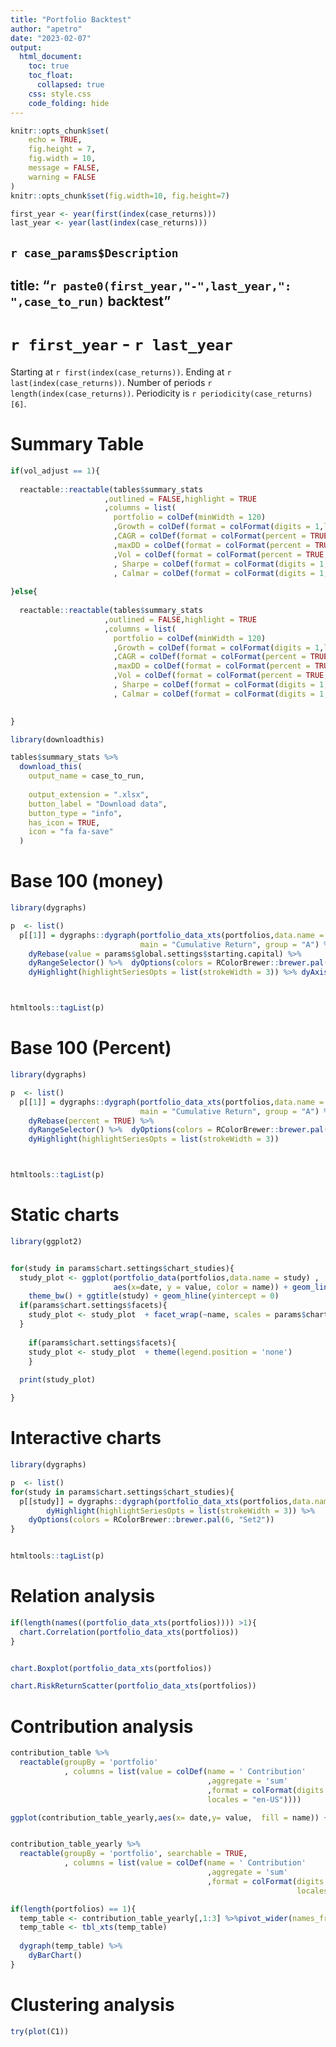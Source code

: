 ```yaml
---
title: "Portfolio Backtest"
author: "apetro"
date: "2023-02-07"
output:
  html_document:
    toc: true
    toc_float:
      collapsed: true
    css: style.css
    code_folding: hide
---
```


```r
knitr::opts_chunk$set(
	echo = TRUE,
	fig.height = 7,
	fig.width = 10,
	message = FALSE,
	warning = FALSE
)
knitr::opts_chunk$set(fig.width=10, fig.height=7)
```

```r

first_year <- year(first(index(case_returns)))
last_year <- year(last(index(case_returns)))
```

`r case_params$Description`
---
title: "`r paste0(first_year,"-",last_year,": ",case_to_run)` backtest"
---

# `r first_year` - `r last_year`

Starting at `r first(index(case_returns))`.
 Ending at `r last(index(case_returns))`.
 Number of periods `r length(index(case_returns))`.
 Periodicity is  `r periodicity(case_returns)[6]`.
 
# Summary Table



```r

if(vol_adjust == 1){
  
  reactable::reactable(tables$summary_stats
                     ,outlined = FALSE,highlight = TRUE
                     ,columns = list(
                       portfolio = colDef(minWidth = 120)
                       ,Growth = colDef(format = colFormat(digits = 1,locales = "en-US",prefix  = 'x'))
                       ,CAGR = colDef(format = colFormat(percent = TRUE, digits = 2,locales = "en-US"))
                       ,maxDD = colDef(format = colFormat(percent = TRUE, digits = 1,locales = "en-US"))
                       ,Vol = colDef(format = colFormat(percent = TRUE, digits = 1,locales = "en-US"),style = list(background ='lightgrey',color = 'red'))
                       , Sharpe = colDef(format = colFormat(digits = 1,locales = "en-US"))
                       , Calmar = colDef(format = colFormat(digits = 1,locales = "en-US"))))
  
}else{
  
  reactable::reactable(tables$summary_stats
                     ,outlined = FALSE,highlight = TRUE
                     ,columns = list(
                       portfolio = colDef(minWidth = 120)
                       ,Growth = colDef(format = colFormat(digits = 1,locales = "en-US",prefix  = 'x'))
                       ,CAGR = colDef(format = colFormat(percent = TRUE, digits = 2,locales = "en-US"))
                       ,maxDD = colDef(format = colFormat(percent = TRUE, digits = 1,locales = "en-US"))
                       ,Vol = colDef(format = colFormat(percent = TRUE, digits = 1,locales = "en-US"))
                       , Sharpe = colDef(format = colFormat(digits = 1,locales = "en-US"))
                       , Calmar = colDef(format = colFormat(digits = 1,locales = "en-US"))))

  
}

```

```r
library(downloadthis)

tables$summary_stats %>%
  download_this(
    output_name = case_to_run,
    
    output_extension = ".xlsx",
    button_label = "Download data",
    button_type = "info",
    has_icon = TRUE,
    icon = "fa fa-save"
  )
```

# Base 100 (money)
```r
library(dygraphs)

p  <- list()
  p[[1]] = dygraphs::dygraph(portfolio_data_xts(portfolios,data.name = 'cum_return'),
                             main = "Cumulative Return", group = "A") %>% 
    dyRebase(value = params$global.settings$starting.capital) %>%
    dyRangeSelector() %>%  dyOptions(colors = RColorBrewer::brewer.pal(6, "Set2")) %>%
    dyHighlight(highlightSeriesOpts = list(strokeWidth = 3)) %>% dyAxis("y",logscale = TRUE)



htmltools::tagList(p)
```

# Base 100 (Percent)
```r
library(dygraphs)

p  <- list()
  p[[1]] = dygraphs::dygraph(portfolio_data_xts(portfolios,data.name = 'cum_return'),
                             main = "Cumulative Return", group = "A") %>% 
    dyRebase(percent = TRUE) %>%
    dyRangeSelector() %>%  dyOptions(colors = RColorBrewer::brewer.pal(6, "Set2")) %>%
    dyHighlight(highlightSeriesOpts = list(strokeWidth = 3))



htmltools::tagList(p)
```

# Static charts

```r
library(ggplot2)


for(study in params$chart.settings$chart_studies){
  study_plot <- ggplot(portfolio_data(portfolios,data.name = study) , 
                       aes(x=date, y = value, color = name)) + geom_line() +
    theme_bw() + ggtitle(study) + geom_hline(yintercept = 0) 
  if(params$chart.settings$facets){
    study_plot <- study_plot  + facet_wrap(~name, scales = params$chart.settings$facets_scales)
  }
  
    if(params$chart.settings$facets){
    study_plot <- study_plot  + theme(legend.position = 'none')
    }
  
  print(study_plot)

}

```




# Interactive charts
```r
library(dygraphs)

p  <- list()
for(study in params$chart.settings$chart_studies){
  p[[study]] = dygraphs::dygraph(portfolio_data_xts(portfolios,data.name = study),main = study, group = "A") %>%
        dyHighlight(highlightSeriesOpts = list(strokeWidth = 3)) %>%
    dyOptions(colors = RColorBrewer::brewer.pal(6, "Set2"))
}


htmltools::tagList(p)
```

# Relation analysis

```r
if(length(names((portfolio_data_xts(portfolios)))) >1){
  chart.Correlation(portfolio_data_xts(portfolios)) 
}


chart.Boxplot(portfolio_data_xts(portfolios))

chart.RiskReturnScatter(portfolio_data_xts(portfolios))
```

# Contribution analysis

```r
contribution_table %>%
  reactable(groupBy = 'portfolio'
            , columns = list(value = colDef(name = ' Contribution'
                                            ,aggregate = 'sum'
                                            ,format = colFormat(digits = 1,
                                            locales = "en-US"))))

ggplot(contribution_table_yearly,aes(x= date,y= value,  fill = name)) + geom_bar(stat = 'identity') + facet_wrap(~portfolio) + theme_bw() + theme(legend.position = 'bottom')


contribution_table_yearly %>%
  reactable(groupBy = 'portfolio', searchable = TRUE,
            , columns = list(value = colDef(name = ' Contribution'
                                            ,aggregate = 'sum'
                                            ,format = colFormat(digits = 1,
                                                                locales = "en-US"))))

if(length(portfolios) == 1){
  temp_table <- contribution_table_yearly[,1:3] %>%pivot_wider(names_from = name,values_from = value)
  temp_table <- tbl_xts(temp_table)
  
  dygraph(temp_table) %>%
    dyBarChart() 
}

```

# Clustering analysis

```r
try(plot(C1))
```

